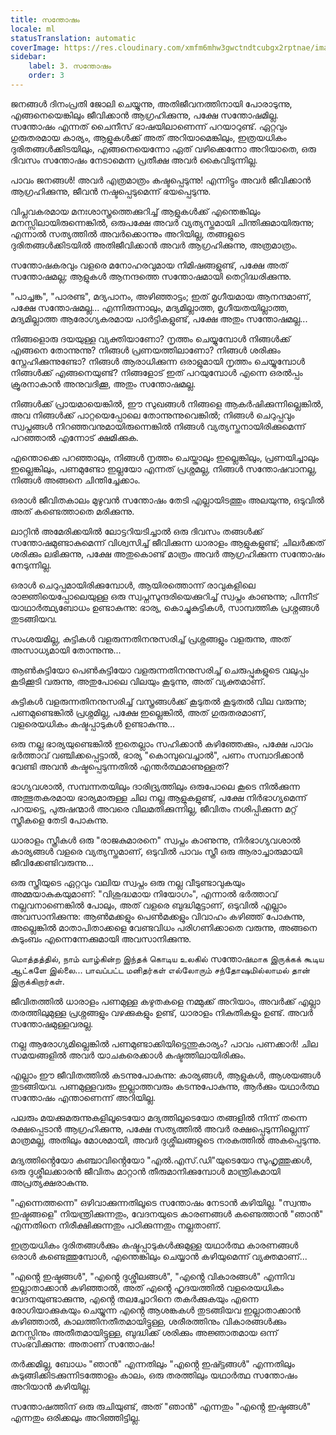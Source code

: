 ```yaml
---
title: സന്തോഷം
locale: ml
statusTranslation: automatic
coverImage: https://res.cloudinary.com/xmfm6mhw3gwctndtcubgx2rptnae/image/upload/v1741354419/small_cover_la_gran_rebelion_28716e29d2.webp
sidebar:
    label: 3. സന്തോഷം
    order: 3
---
```

ജനങ്ങൾ ദിനംപ്രതി ജോലി ചെയ്യുന്നു, അതിജീവനത്തിനായി പോരാടുന്നു, എങ്ങനെയെങ്കിലും ജീവിക്കാൻ ആഗ്രഹിക്കുന്നു, പക്ഷേ സന്തോഷമില്ല. സന്തോഷം എന്നത് ചൈനീസ് ഭാഷയിലാണെന്ന് പറയാറുണ്ട്. ഏറ്റവും ഗുരുതരമായ കാര്യം, ആളുകൾക്ക് അത് അറിയാമെങ്കിലും, ഇത്രയധികം ദുരിതങ്ങൾക്കിടയിലും, എങ്ങനെയെന്നോ ഏത് വഴിക്കെന്നോ അറിയാതെ, ഒരു ദിവസം സന്തോഷം നേടാമെന്ന പ്രതീക്ഷ അവർ കൈവിടുന്നില്ല.

പാവം ജനങ്ങൾ! അവർ എത്രമാത്രം കഷ്ടപ്പെടുന്നു! എന്നിട്ടും അവർ ജീവിക്കാൻ ആഗ്രഹിക്കുന്നു, ജീവൻ നഷ്ടപ്പെടുമെന്ന് ഭയപ്പെടുന്നു.

വിപ്ലവകരമായ മനഃശാസ്ത്രത്തെക്കുറിച്ച് ആളുകൾക്ക് എന്തെങ്കിലും മനസ്സിലായിരുന്നെങ്കിൽ, ഒരുപക്ഷേ അവർ വ്യത്യസ്തമായി ചിന്തിക്കുമായിരുന്നു; എന്നാൽ സത്യത്തിൽ അവർക്കൊന്നും അറിയില്ല, തങ്ങളുടെ ദുരിതങ്ങൾക്കിടയിൽ അതിജീവിക്കാൻ അവർ ആഗ്രഹിക്കുന്നു, അത്രമാത്രം.

സന്തോഷകരവും വളരെ മനോഹരവുമായ നിമിഷങ്ങളുണ്ട്, പക്ഷേ അത് സന്തോഷമല്ല; ആളുകൾ ആനന്ദത്തെ സന്തോഷമായി തെറ്റിദ്ധരിക്കുന്നു.

"പാച്ചങ്ക", "പാരണ്ട", മദ്യപാനം, അഴിഞ്ഞാട്ടം; ഇത് മൃഗീയമായ ആനന്ദമാണ്, പക്ഷേ സന്തോഷമല്ല... എന്നിരുന്നാലും, മദ്യമില്ലാത്ത, മൃഗീയതയില്ലാത്ത, മദ്യമില്ലാത്ത ആരോഗ്യകരമായ പാർട്ടികളുണ്ട്, പക്ഷേ അതും സന്തോഷമല്ല...

നിങ്ങളൊരു ദയയുള്ള വ്യക്തിയാണോ? നൃത്തം ചെയ്യുമ്പോൾ നിങ്ങൾക്ക് എങ്ങനെ തോന്നുന്നു? നിങ്ങൾ പ്രണയത്തിലാണോ? നിങ്ങൾ ശരിക്കും സ്നേഹിക്കുന്നുണ്ടോ? നിങ്ങൾ ആരാധിക്കുന്ന ഒരാളുമായി നൃത്തം ചെയ്യുമ്പോൾ നിങ്ങൾക്ക് എങ്ങനെയുണ്ട്? നിങ്ങളോട് ഇത് പറയുമ്പോൾ എന്നെ ഒരൽപ്പം ക്രൂരനാകാൻ അനുവദിക്കൂ, അതും സന്തോഷമല്ല.

നിങ്ങൾക്ക് പ്രായമായെങ്കിൽ, ഈ സുഖങ്ങൾ നിങ്ങളെ ആകർഷിക്കുന്നില്ലെങ്കിൽ, അവ നിങ്ങൾക്ക് പാറ്റയെപ്പോലെ തോന്നുന്നുവെങ്കിൽ; നിങ്ങൾ ചെറുപ്പവും സ്വപ്നങ്ങൾ നിറഞ്ഞവനുമായിരുന്നെങ്കിൽ നിങ്ങൾ വ്യത്യസ്തനായിരിക്കുമെന്ന് പറഞ്ഞാൽ എന്നോട് ക്ഷമിക്കുക.

എന്തൊക്കെ പറഞ്ഞാലും, നിങ്ങൾ നൃത്തം ചെയ്താലും ഇല്ലെങ്കിലും, പ്രണയിച്ചാലും ഇല്ലെങ്കിലും, പണമുണ്ടോ ഇല്ലയോ എന്നത് പ്രശ്നമല്ല, നിങ്ങൾ സന്തോഷവാനല്ല, നിങ്ങൾ അങ്ങനെ ചിന്തിച്ചേക്കാം.

ഒരാൾ ജീവിതകാലം മുഴുവൻ സന്തോഷം തേടി എല്ലായിടത്തും അലയുന്നു, ഒടുവിൽ അത് കണ്ടെത്താതെ മരിക്കുന്നു.

ലാറ്റിൻ അമേരിക്കയിൽ ലോട്ടറിയടിച്ചാൽ ഒരു ദിവസം തങ്ങൾക്ക് സന്തോഷമുണ്ടാകുമെന്ന് വിശ്വസിച്ച് ജീവിക്കുന്ന ധാരാളം ആളുകളുണ്ട്; ചിലർക്കത് ശരിക്കും ലഭിക്കുന്നു, പക്ഷേ അതുകൊണ്ട് മാത്രം അവർ ആഗ്രഹിക്കുന്ന സന്തോഷം നേടുന്നില്ല.

ഒരാൾ ചെറുപ്പമായിരിക്കുമ്പോൾ, ആയിരത്തൊന്ന് രാവുകളിലെ രാജ്ഞിയെപ്പോലെയുള്ള ഒരു സ്വപ്നസുന്ദരിയെക്കുറിച്ച് സ്വപ്നം കാണുന്നു; പിന്നീട് യാഥാർത്ഥ്യബോധം ഉണ്ടാകുന്നു: ഭാര്യ, കൊച്ചുകുട്ടികൾ, സാമ്പത്തിക പ്രശ്നങ്ങൾ തുടങ്ങിയവ.

സംശയമില്ല, കുട്ടികൾ വളരുന്നതിനനുസരിച്ച് പ്രശ്നങ്ങളും വളരുന്നു, അത് അസാധ്യമായി തോന്നുന്നു...

ആൺകുട്ടിയോ പെൺകുട്ടിയോ വളരുന്നതിനനുസരിച്ച് ചെരുപ്പുകളുടെ വലുപ്പം കൂടിക്കൂടി വരുന്നു, അതുപോലെ വിലയും കൂടുന്നു, അത് വ്യക്തമാണ്.

കുട്ടികൾ വളരുന്നതിനനുസരിച്ച് വസ്ത്രങ്ങൾക്ക് കൂടുതൽ കൂടുതൽ വില വരുന്നു; പണമുണ്ടെങ്കിൽ പ്രശ്നമില്ല, പക്ഷേ ഇല്ലെങ്കിൽ, അത് ഗുരുതരമാണ്, വളരെയധികം കഷ്ടപ്പാടുകൾ ഉണ്ടാകുന്നു...

ഒരു നല്ല ഭാര്യയുണ്ടെങ്കിൽ ഇതെല്ലാം സഹിക്കാൻ കഴിഞ്ഞേക്കും, പക്ഷേ പാവം ഭർത്താവ് വഞ്ചിക്കപ്പെട്ടാൽ, ഭാര്യ "കൊമ്പുവെച്ചാൽ", പണം സമ്പാദിക്കാൻ വേണ്ടി അവൻ കഷ്ടപ്പെടുന്നതിൽ എന്തർത്ഥമാണുള്ളത്?

ഭാഗ്യവശാൽ, സമ്പന്നതയിലും ദാരിദ്ര്യത്തിലും ഒരുപോലെ കൂടെ നിൽക്കുന്ന അത്ഭുതകരമായ ഭാര്യമാരുള്ള ചില നല്ല ആളുകളുണ്ട്, പക്ഷേ നിർഭാഗ്യമെന്ന് പറയട്ടെ, പുരുഷന്മാർ അവരെ വിലമതിക്കുന്നില്ല, ജീവിതം നശിപ്പിക്കുന്ന മറ്റ് സ്ത്രീകളെ തേടി പോകുന്നു.

ധാരാളം സ്ത്രീകൾ ഒരു "രാജകുമാരനെ" സ്വപ്നം കാണുന്നു, നിർഭാഗ്യവശാൽ കാര്യങ്ങൾ വളരെ വ്യത്യസ്തമാണ്, ഒടുവിൽ പാവം സ്ത്രീ ഒരു ആരാച്ചാരുമായി ജീവിക്കേണ്ടിവരുന്നു...

ഒരു സ്ത്രീയുടെ ഏറ്റവും വലിയ സ്വപ്നം ഒരു നല്ല വീടുണ്ടാവുകയും അമ്മയാകുകയുമാണ്: "വിശുദ്ധമായ നിയോഗം", എന്നാൽ ഭർത്താവ് നല്ലവനാണെങ്കിൽ പോലും, അത് വളരെ ബുദ്ധിമുട്ടാണ്, ഒടുവിൽ എല്ലാം അവസാനിക്കുന്നു: ആൺമക്കളും പെൺമക്കളും വിവാഹം കഴിഞ്ഞ് പോകുന്നു, അല്ലെങ്കിൽ മാതാപിതാക്കളെ വേണ്ടവിധം പരിഗണിക്കാതെ വരുന്നു, അങ്ങനെ കുടുംബം എന്നെന്നേക്കുമായി അവസാനിക്കുന്നു.

மொத்தத்தில், நாம் வாழ்கின்ற இந்தக் கொடிய உலகில் സന്തോഷமாக இருக்கக் கூடிய ஆட்களே இல்லை... பாவப்பட்ட மனிதர்கள் எல்லோரும் சந்தோஷமில்லாமல் தான் இருக்கிறார்கள்.

ജീവിതത്തിൽ ധാരാളം പണമുള്ള കഴുതകളെ നമ്മുക്ക് അറിയാം, അവർക്ക് എല്ലാ തരത്തിലുമുള്ള പ്രശ്നങ്ങളും വഴക്കുകളും ഉണ്ട്, ധാരാളം നികുതികളും ഉണ്ട്. അവർ സന്തോഷമുള്ളവരല്ല.

നല്ല ആരോഗ്യമില്ലെങ്കിൽ പണമുണ്ടാക്കിയിട്ടെന്തുകാര്യം? പാവം പണക്കാർ! ചില സമയങ്ങളിൽ അവർ യാചകരെക്കാൾ കഷ്ടത്തിലായിരിക്കും.

എല്ലാം ഈ ജീവിതത്തിൽ കടന്നുപോകുന്നു: കാര്യങ്ങൾ, ആളുകൾ, ആശയങ്ങൾ തുടങ്ങിയവ. പണമുള്ളവരും ഇല്ലാത്തവരും കടന്നുപോകുന്നു, ആർക്കും യഥാർത്ഥ സന്തോഷം എന്താണെന്ന് അറിയില്ല.

പലരും മയക്കുമരുന്നുകളിലൂടെയോ മദ്യത്തിലൂടെയോ തങ്ങളിൽ നിന്ന് തന്നെ രക്ഷപ്പെടാൻ ആഗ്രഹിക്കുന്നു, പക്ഷേ സത്യത്തിൽ അവർ രക്ഷപ്പെടുന്നില്ലെന്ന് മാത്രമല്ല, അതിലും മോശമായി, അവർ ദുശ്ശീലങ്ങളുടെ നരകത്തിൽ അകപ്പെടുന്നു.

മദ്യത്തിൻ്റെയോ കഞ്ചാവിൻ്റെയോ "എൽ.എസ്.ഡി"യുടെയോ സുഹൃത്തുക്കൾ, ഒരു ദുശ്ശീലക്കാരൻ ജീവിതം മാറ്റാൻ തീരുമാനിക്കുമ്പോൾ മാന്ത്രികമായി അപ്രത്യക്ഷരാകുന്നു.

"എന്നെത്തന്നെ" ഒഴിവാക്കുന്നതിലൂടെ സന്തോഷം നേടാൻ കഴിയില്ല. "സ്വന്തം ഇഷ്ടങ്ങളെ" നിയന്ത്രിക്കുന്നതും, വേദനയുടെ കാരണങ്ങൾ കണ്ടെത്താൻ "ഞാൻ" എന്നതിനെ നിരീക്ഷിക്കുന്നതും പഠിക്കുന്നതും നല്ലതാണ്.

ഇത്രയധികം ദുരിതങ്ങൾക്കും കഷ്ടപ്പാടുകൾക്കുമുള്ള യഥാർത്ഥ കാരണങ്ങൾ ഒരാൾ കണ്ടെത്തുമ്പോൾ, എന്തെങ്കിലും ചെയ്യാൻ കഴിയുമെന്ന് വ്യക്തമാണ്...

"എൻ്റെ ഇഷ്ടങ്ങൾ", "എൻ്റെ ദുശ്ശീലങ്ങൾ", "എൻ്റെ വികാരങ്ങൾ" എന്നിവ ഇല്ലാതാക്കാൻ കഴിഞ്ഞാൽ, അത് എൻ്റെ ഹൃദയത്തിൽ വളരെയധികം വേദനയുണ്ടാക്കുന്നു, എൻ്റെ തലച്ചോറിനെ തകർക്കുകയും എന്നെ രോഗിയാക്കുകയും ചെയ്യുന്ന എൻ്റെ ആശങ്കകൾ തുടങ്ങിയവ ഇല്ലാതാക്കാൻ കഴിഞ്ഞാൽ, കാലത്തിനതീതമായിട്ടുള്ള, ശരീരത്തിനും വികാരങ്ങൾക്കും മനസ്സിനും അതീതമായിട്ടുള്ള, ബുദ്ധിക്ക് ശരിക്കും അജ്ഞാതമായ ഒന്ന് സംഭവിക്കുന്നു: അതാണ് സന്തോഷം!

തർക്കമില്ല, ബോധം "ഞാൻ" എന്നതിലും "എൻ്റെ ഇഷ്ട്ടങ്ങൾ" എന്നതിലും കുടുങ്ങിക്കിടക്കുന്നിടത്തോളം കാലം, ഒരു തരത്തിലും യഥാർത്ഥ സന്തോഷം അറിയാൻ കഴിയില്ല.

സന്തോഷത്തിന് ഒരു രുചിയുണ്ട്, അത് "ഞാൻ" എന്നതും "എൻ്റെ ഇഷ്ടങ്ങൾ" എന്നതും ഒരിക്കലും അറിഞ്ഞിട്ടില്ല.

